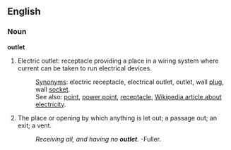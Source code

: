 ==English==

===Noun=== 
'''outlet'''
# Electric outlet: receptacle providing a place in a wiring system where current can be taken to run electrical devices.
#:[[Synonym]]s:  electric receptacle, electrical outlet, outlet, wall [[plug]], wall [[socket]]. 
#:See also:   [[point]], [[power point]], [[receptacle]],  [[w:electricity|Wikipedia article about electricity]].
# The place or opening by which anything is let out; a passage out; an exit; a vent.
#:''Receiving all, and having no '''outlet'''.''  -Fuller.